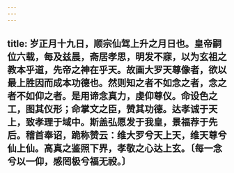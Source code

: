 ```yaml
---
---
---
```

title: 岁正月十九日，顺宗仙驾上升之月日也。皇帝嗣位六载，每及兹晨，斋居孝思，明发不寐，以为玄祖之教本乎道，先帝之神在乎天。故画大罗天尊像者，欲以最上胜因而成本功德也。然则知之者不如念之者，念之者不如仰之者。是用谛念真力，虔仰尊仪。命设色之工，图其仪形；命掌文之臣，赞其功德。达孝诚于天上，致孝理于域中。斯盖弘愿发于我皇，景福荐于先后。稽首奉诏，跪称赞云：维大罗兮天上天，维天尊兮仙上仙。高真之鉴照下界，孝敬之心达上玄。〔每一念兮以一仰，感罔极兮福无祋。〕
---

